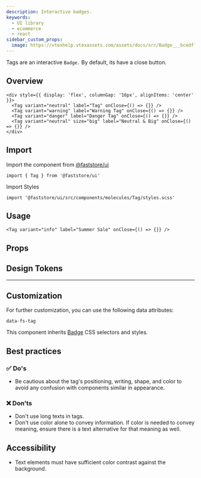 ```yaml
---
description: Interactive badges.
keywords:
  - UI library
  - ecommerce
  - react
sidebar_custom_props:
  image: https://vtexhelp.vtexassets.com/assets/docs/src/Badge___bcedffeb307527c1606be224a7fb5ac1.png
---
```



Tags are an interactive `Badge.` By default, its have a close button.

## Overview

```tsx live
<div style={{ display: 'flex', columnGap: '16px', alignItems: 'center' }}>
  <Tag variant="neutral" label="Tag" onClose={() => {}} />
  <Tag variant="warning" label="Warning Tag" onClose={() => {}} />
  <Tag variant="danger" label="Danger Tag" onClose={() => {}} />
  <Tag variant="neutral" size="big" label="Neutral & Big" onClose={() => {}} />
</div>
```

## Import

Import the component from <a href="https://www.faststore.dev/reference/ui/get-started-faststore-ui">@faststore/ui</a>

```tsx
import { Tag } from '@faststore/ui'
```

Import Styles

```tsx
import '@faststore/ui/src/components/molecules/Tag/styles.scss'
```

## Usage

```tsx live
<Tag variant="info" label="Summer Sale" onClose={() => {}} />
```

## Props

<PropsSection name="Tag" />

## Design Tokens

<TokenTable>
  <TokenRow token="--fs-tag-text-color" value="var(--fs-color-text)" />
  <TokenDiver />
  <TokenRow token="--fs-tag-icon-size" value="var(--fs-spacing-3)" />
  <TokenRow token="--fs-tag-icon-stroke-width" value="var(--fs-spacing-4)" />
</TokenTable>

---

## Customization

For further customization, you can use the following data attributes:

`data-fs-tag`

This component inherits [Badge](/reference/ui/atoms/Badge) CSS selectors and styles.

## Best practices

### ✅ Do's

- Be cautious about the tag's positioning, writing, shape, and color to avoid any confusion with components similar in appearance.

### ❌ Don'ts

- Don't use long texts in tags.
- Don't use color alone to convey information. If color is needed to convey meaning, ensure there is a text alternative for that meaning as well.

## Accessibility

- Text elements must have sufficient color contrast against the background.
